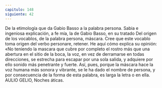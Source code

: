 ```yaml
---
capitulo: 148
siguiente: 42
---
```


De la etimología que da Gabio Basso a la palabra persona.
Sabia e ingeniosa explicación, a fe mía, la de Gabio Basso, en su tratado Del
origen de los vocablos, de la palabra persona, máscara. Cree que este vocablo toma
origen del verbo personare, retener. He aquí cómo explica su opinión: «No
teniendo la mascara que cubre por completo el rostro más que una abertura en el
sitio de la boca, la voz, en vez de derramarse en todas direcciones, se estrecha
para escapar por una sola salida, y adquiere por ello sonido más penetrante y
fuerte. Así, pues, porque la máscara hace la voz humana más sonora y vibrante,
se le ha dado el nombre de persona, y por consecuencia de la forma de esta
palabra, es larga la letra o en ella.
AULIO GELIO, Noches áticas.
